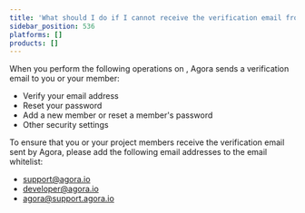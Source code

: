 ```yaml
---
title: 'What should I do if I cannot receive the verification email from Agora?'
sidebar_position: 536
platforms: []
products: []
---
```



When you perform the following operations on <Link to="{{Global.AGORA_CONSOLE_URL}}"><Vg k="CONSOLE" /></Link>, Agora sends a verification email to you or your member:

- Verify your email address
- Reset your password
- Add a new member or reset a member's password
- Other security settings

To ensure that you or your project members receive the verification email sent by Agora, please add the following email addresses to the email whitelist:

- [support@agora.io](mailto:support@agora.io)
- [developer@agora.io](mailto:developer@agora.io)
- [agora@support.agora.io](mailto:agora@support.agora.io)

